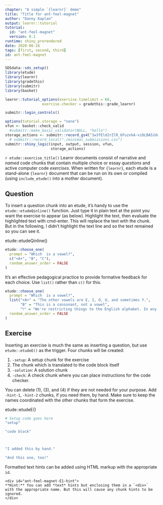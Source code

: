 ```yaml
---
chapter: "A simple `{learnr}` demo"
title: "Title for ant-feel-magnet"
author: "Danny Kaplan"
output: learnr::tutorial
tutorial:
  id: "ant-feel-magnet"
  version: 0.1
runtime: shiny_prerendered
date: 2020-06-16 
tags: [first, second, third]
id: ant-feel-magnet
---
```


```r
SDSdata::sds_setup()
library(etude)
library(learnr)
library(gradethis)
library(submitr)
library(basket)

learnr::tutorial_options(exercise.timelimit = 60, 
                 exercise.checker = gradethis::grade_learnr)
```

```r
submitr::login_controls()
```

```r
options(tutorial.storage = "none")
vfun <- basket::check_valid
  #submitr::make_basic_validator(NULL, "hello")
storage_actions <- submitr::record_gs4("1w3fEld2rZlR_6FuzvkA-viOLBA5JdqD3xHl-LuLX3-Y", "statprep.annie@gmail.com", vfun)
  # submitr::record_local("./minimal_submissions.csv")
submitr::shiny_logic(input, output, session, vfun,
                     storage_actions)
```


`r etude::exercise_title()` Learnr documents consist of narrative and *named* code chunks that contain multiple choice or essay *questions* and active computer code *exercises*. When written for `{learnr}`, each etude is a stand-alone `{learnr}` document that can be run on its own or compiled (using `include_etude()` into a mother document).

## Question

To insert a question chunk into an etude, it's handy to use the `etude::etudeQinline()` function. Just type it in plain text at the point  you want the exercise to appear (as below). Highlight the text, then evaluate the highlighted text with cmd-enter. This will replace the text with the chunk. But in the following, I didn't highlight the text line and so the text remained so you can see it.

etude::etudeQinline()

```r
etude::choose_one(
  prompt = "Which  is a vowel?",
  c("+A+", "B", "C"),
  random_answer_order = FALSE
)
```

It's an effective pedagogical practice to provide formative feedback for each choice. Use `list()`  rather than `c()` for this.

```r
etude::choose_one(
  prompt = "Which  is a vowel?",
  list("+A+" = "The other vowels are E, I, O, U, and sometimes Y.", 
       "B" = "This is a consonant, not a vowel", 
       "ל" = "We're restricting things to the English alphabet. In any event, this Hebrew letter is not a vowel. It corresponds to the sound \"L\"."),
  random_answer_order = FALSE
)
```




## Exercise

Inserting an exercise is much the same as inserting a question, but use `etude::etudeE()` as the trigger. Four chunks will be created:

1. `-setup`: A setup chunk for the exercise
2. The chunk which is translated to the code block itself
3. `-solution`: A solution chunk
4. `-check`: A check chunk where you can place instructions for the code checker.

You can delete (1), (3), and (4) if they are not needed for your purpose. Add `-hint-1`, `-hint-2` chunks, if you need them, by hand. Make sure to keep the names coordinated with the other chunks that form the exercise.

etude::etudeE()

<!------------------ Start learnr exercise: ant-feel-magnet-E1 -->

```r
# Setup code goes here
"setup"
```

```r
"code block"
```

```r

```

```r

```

```r
"I added this by hand."
```

```r
"And this one, too!"
```

Formatted text hints can be added using HTML markup with the appropriate `id`.

```
<div id="ant-feel-magnet-E1-hint">
**Hint:** You can add *text* hints but enclosing them in a `<div>` with the appropriate name. But this will cause any chunk hints to be ignored.
</div>
```

<!-------------------- End of learnr exercise: ant-feel-magnet-E1 -->






